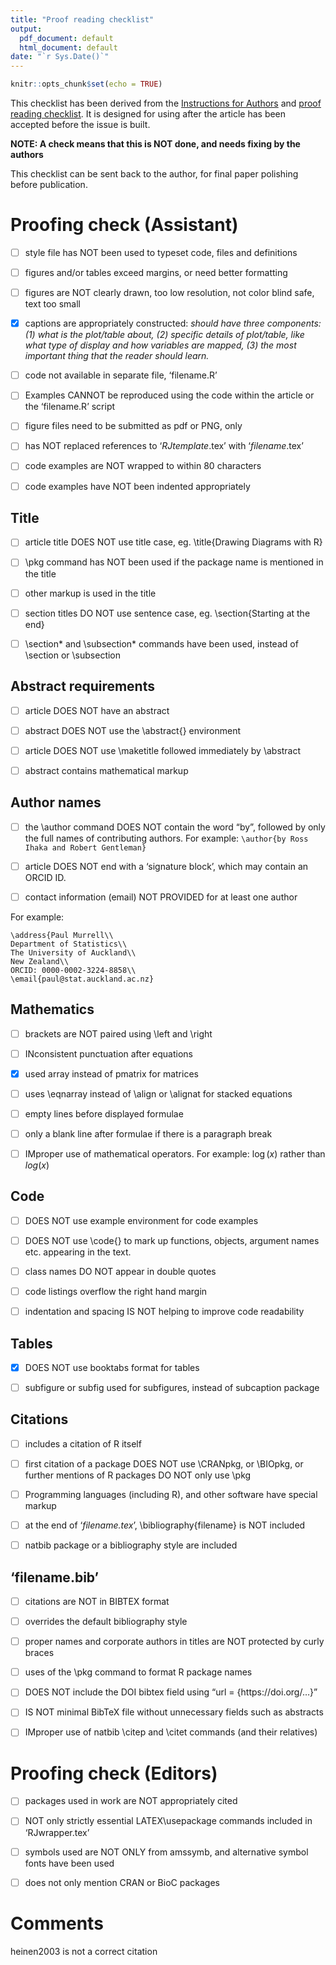 ```yaml
---
title: "Proof reading checklist"
output:
  pdf_document: default
  html_document: default
date: "`r Sys.Date()`"
---
```


```r
knitr::opts_chunk$set(echo = TRUE)
```

This checklist has been derived from the [Instructions for Authors](https://journal.r-project.org/share/author-guide.pdf) and [proof reading checklist](https://journal.r-project.org/share/proofreading-checklist.pdf). It is designed for using after the article has been accepted before the issue is built.

**NOTE: A check means that this is NOT done, and needs fixing by the authors**

This checklist can be sent back to the author, for final paper polishing before publication.

# Proofing check (Assistant)

- [ ] style file has NOT been used to typeset code, files and definitions

- [ ] figures and/or tables exceed margins, or need better formatting

- [ ] figures are NOT clearly drawn, too low resolution, not color blind safe, text too small

- [x] captions are appropriately constructed: *should have three components: (1) what is the plot/table about, (2) specific details of plot/table, like what type of display and how variables are mapped, (3) the most important thing that the reader should learn.*

- [ ] code not available in separate file, 'filename.R'

- [ ] Examples CANNOT be reproduced using the code within the article or the 'filename.R' script

- [ ] figure files need to be submitted as pdf or PNG, only

- [ ] has NOT replaced references to ‘*RJtemplate*.tex’ with ‘*filename*.tex’

- [ ] code examples are NOT wrapped to within 80 characters

- [ ] code examples have NOT been indented appropriately

## Title

- [ ] article title DOES NOT use title case, eg. \\title{Drawing Diagrams with R}

- [ ] \\pkg command has NOT been used if the package name is mentioned in the title

- [ ] other markup is used in the title

- [ ] section titles DO NOT use sentence case, eg. \\section{Starting at the end}

- [ ] \\section* and \\subsection* commands have been used, instead of \\section or \\subsection

## Abstract requirements

- [ ] article DOES NOT have an abstract

- [ ] abstract DOES NOT use the \\abstract{} environment

- [ ] article DOES NOT use \\maketitle followed immediately by \\abstract 

- [ ] abstract contains mathematical markup

## Author names

- [ ] the \\author command DOES NOT contain the word "by", followed by only the full names of contributing authors. For example: `\author{by Ross Ihaka and Robert Gentleman}`

- [ ] article DOES NOT end with a ‘signature block’, which may contain an ORCID ID.

- [ ] contact information (email) NOT PROVIDED for at least one author

For example:


```
\address{Paul Murrell\\
Department of Statistics\\
The University of Auckland\\
New Zealand\\
ORCID: 0000-0002-3224-8858\\
\email{paul@stat.auckland.ac.nz}
```

## Mathematics

- [ ] brackets are NOT paired using \\left and \\right

- [ ] INconsistent punctuation after equations

- [x] used array instead of pmatrix for matrices

- [ ] uses \\eqnarray instead of \\align or \\alignat for stacked equations

- [ ] empty lines before displayed formulae

- [ ] only a blank line after formulae if there is a paragraph break

- [ ] IMproper use of mathematical operators. For example: 
$\log(x)$ rather than $log(x)$

## Code

- [ ] DOES NOT use example environment for code examples

- [ ] DOES NOT use \\code{} to mark up functions, objects, argument names etc. appearing in the text.

- [ ] class names DO NOT appear in double quotes

- [ ] code listings overflow the right hand margin

- [ ] indentation and spacing IS NOT helping to improve code readability


## Tables

- [x] DOES NOT use  booktabs  format  for  tables

- [ ] subfigure or subfig used for subfigures, instead of subcaption package

## Citations

- [ ] includes a citation of R itself

- [ ] first citation of a package DOES NOT use \\CRANpkg, or \\BIOpkg, or further mentions of R packages DO NOT only use \\pkg

- [ ] Programming languages (including R), and other software have special markup

- [ ] at the end of ‘*filename.tex*’, \\bibliography{filename} is NOT included

- [ ] natbib package or a bibliography style are included

## 'filename.bib'

- [ ] citations are NOT in BIBTEX format

- [ ] overrides the default bibliography style

- [ ] proper names and corporate authors in titles are NOT protected by curly braces

- [ ] uses of the \\pkg command to format R package names

- [ ] DOES NOT include the DOI bibtex field using "url = {https://doi.org/...}"

- [ ] IS NOT minimal BibTeX file without unnecessary fields such as abstracts

- [ ] IMproper use of natbib \\citep and \\citet commands (and  their  relatives) 

# Proofing check (Editors)

- [ ] packages used in work are NOT appropriately cited

- [ ] NOT only strictly essential LATEX\\usepackage commands included in ‘RJwrapper.tex’

- [ ] symbols used are NOT ONLY from amssymb, and alternative symbol fonts have been used

- [ ] does not only mention CRAN or BioC packages

# Comments

heinen2003 is not a correct citation
